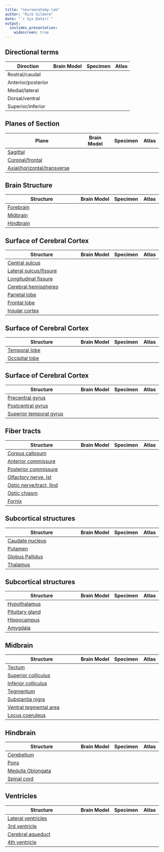 ```yaml
---
title: "neuroanatomy-lab"
author: "Rick Gilmore"
date: "`r Sys.Date()`"
output: 
  ioslides_presentation:
    widescreen: true
---
```


## Directional terms

| Direction          | Brain Model | Specimen | Atlas |
|--------------------|-------------|----------|-------|
| Rostral/caudal     |             |          |       |
| Anterior/posterior |             |          |       |
| Medial/lateral     |             |          |       |
| Dorsal/ventral     |             |          |       |
| Superior/inferior  |             |          |       |


## Planes of Section

| Plane                      | Brain Model | Specimen | Atlas |
|----------------------------|-------------|----------|-------|
| [Sagittal](https://en.wikipedia.org/wiki/Sagittal_plane)                   |             |          |       |
| [Coronal/frontal](https://en.wikipedia.org/wiki/Coronal_plane) |             |          |       |
| [Axial/horizontal/transverse](https://en.wikipedia.org/wiki/Transverse_plane)           |             |          |       |

## Brain Structure

| Structure                  | Brain Model | Specimen | Atlas |
|----------------------------|-------------|----------|-------|
| [Forebrain](https://en.wikipedia.org/wiki/Prosencephalon)                  |             |          |       |
| [Midbrain](https://en.wikipedia.org/wiki/Midbrain)                   |             |          |       |
| [Hindbrain](https://en.wikipedia.org/wiki/Rhombencephalon)                  |             |          |       |

## Surface of Cerebral Cortex

| Structure                  | Brain Model | Specimen | Atlas |
|----------------------------|-------------|----------|-------|
| [Central sulcus](https://en.wikipedia.org/wiki/Central_sulcus)             |             |          |       |
| [Lateral sulcus/fissure](https://en.wikipedia.org/wiki/Lateral_sulcus)     |             |          |       |
| [Longitudinal fissure](https://en.wikipedia.org/wiki/Medial_longitudinal_fissure)       |             |          |       |
| [Cerebral hemispheres](https://en.wikipedia.org/wiki/Cerebral_hemisphere)       |             |          |       |
| [Parietal lobe](https://en.wikipedia.org/wiki/Parietal_lobe)              |             |          |       |
| [Frontal lobe](https://en.wikipedia.org/wiki/Frontal_lobe)               |             |          |       |
| [Insular cortex](https://en.wikipedia.org/wiki/Insular_cortex)             |             |          |       |

## Surface of Cerebral Cortex

| Structure                  | Brain Model | Specimen | Atlas |
|----------------------------|-------------|----------|-------|
| [Temporal lobe](https://en.wikipedia.org/wiki/Temporal_lobe)              |             |          |       |
| [Occipital lobe](https://en.wikipedia.org/wiki/Occipital_lobe)             |             |          |       |

## Surface of Cerebral Cortex

| Structure                  | Brain Model | Specimen | Atlas |
|----------------------------|-------------|----------|-------|
| [Precentral gyrus](https://en.wikipedia.org/wiki/Precentral_gyrus)           |             |          |       |
| [Postcentral gyrus](https://en.wikipedia.org/wiki/Postcentral_gyrus)          |             |          |       |
| [Superior temporal gyrus](https://en.wikipedia.org/wiki/Superior_temporal_gyrus)    |             |          |       |

## Fiber tracts

| Structure                  | Brain Model | Specimen | Atlas |
|----------------------------|-------------|----------|-------|
| [Corpus callosum](https://en.wikipedia.org/wiki/Corpus_callosum)            |             |          |       |
| [Anterior commissure](https://en.wikipedia.org/wiki/Anterior_commissure)        |             |          |       |
| [Posterior commissure](https://en.wikipedia.org/wiki/Posterior_commissure)       |             |          |       |
| [Olfactory nerve, Ist](https://en.wikipedia.org/wiki/Olfactory_nerve)       |             |          |       |
| [Optic nerve/tract, IInd](https://en.wikipedia.org/wiki/Optic_nerve)    |             |          |       |
| [Optic chiasm](https://en.wikipedia.org/wiki/Optic_chiasm)               |             |          |       |
| [Fornix](https://en.wikipedia.org/wiki/Fornix_\(neuroanatomy)                     |             |          |       |

## Subcortical structures

| Structure                  | Brain Model | Specimen | Atlas |
|----------------------------|-------------|----------|-------|
| [Caudate nucleus](https://en.wikipedia.org/wiki/Caudate_nucleus)            |             |          |       |
| [Putamen](https://en.wikipedia.org/wiki/Putamen)                    |             |          |       |
| [Globus Pallidus](https://en.wikipedia.org/wiki/Globus_pallidus)            |             |          |       |
| [Thalamus](https://en.wikipedia.org/wiki/Thalamus)                   |             |          |       |

## Subcortical structures

| Structure                  | Brain Model | Specimen | Atlas |
|----------------------------|-------------|----------|-------|
| [Hypothalamus](https://en.wikipedia.org/wiki/Hypothalamus)               |             |          |       |
| [Pituitary gland](https://en.wikipedia.org/wiki/Pituitary_gland)            |             |          |       |
| [Hippocampus](https://en.wikipedia.org/wiki/Hippocampus)                |             |          |       |
| [Amygdala](https://en.wikipedia.org/wiki/Amygdala)                   |             |          |       |

## Midbrain

| Structure                  | Brain Model | Specimen | Atlas |
|----------------------------|-------------|----------|-------|
| [Tectum](https://en.wikipedia.org/wiki/Midbrain_tectum)                     |             |          |       |
| [Superior colliculus](https://en.wikipedia.org/wiki/Superior_colliculus)        |             |          |       |
| [Inferior colliculus](https://en.wikipedia.org/wiki/Inferior_colliculus)        |             |          |       |
| [Tegmentum](https://en.wikipedia.org/wiki/Tegmentum)                  |             |          |       |
| [Substantia nigra](https://en.wikipedia.org/wiki/Substantia_nigra)           |             |          |       |
| [Ventral tegmental area](https://en.wikipedia.org/wiki/Ventral_tegmental_area)     |             |          |       |
| [Locus coeruleus](https://en.wikipedia.org/wiki/Locus_coeruleus)            |             |          |       |

## Hindbrain

| Structure                  | Brain Model | Specimen | Atlas |
|----------------------------|-------------|----------|-------|
| [Cerebellum](https://en.wikipedia.org/wiki/Cerebellum)                 |             |          |       |
| [Pons](https://en.wikipedia.org/wiki/Pons)                       |             |          |       |
| [Medulla Oblongata](https://en.wikipedia.org/wiki/Medulla_oblongata)          |             |          |       |
| [Spinal cord](https://en.wikipedia.org/wiki/Spinal_cord)                |             |          |       |

## Ventricles

| Structure                  | Brain Model | Specimen | Atlas |
|----------------------------|-------------|----------|-------|
| [Lateral ventricles](https://en.wikipedia.org/wiki/Lateral_ventricles)         |             |          |       |
| [3rd ventricle](https://en.wikipedia.org/wiki/Third_ventricle)              |             |          |       |
| [Cerebral aqueduct](https://en.wikipedia.org/wiki/Cerebral_aqueduct)          |             |          |       |
| [4th ventricle](https://en.wikipedia.org/wiki/Fourth_ventricle)              |             |          |       |         
